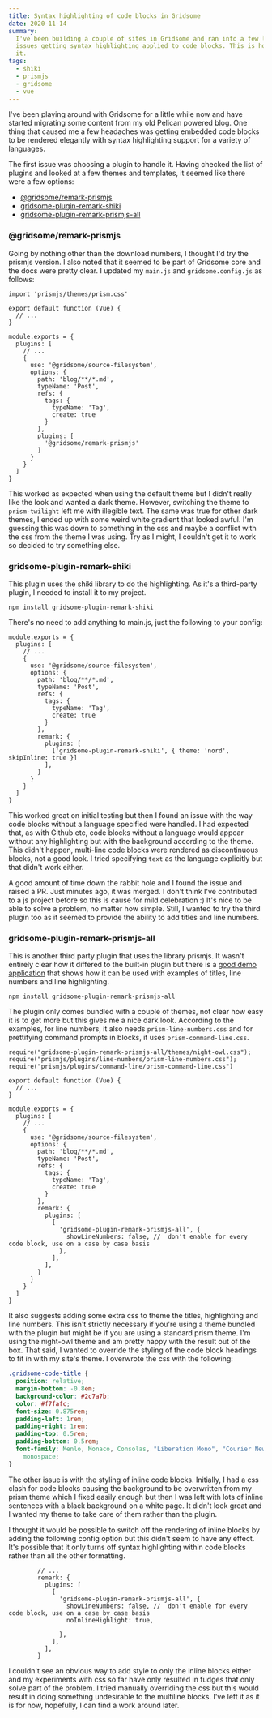 ```yaml
---
title: Syntax highlighting of code blocks in Gridsome
date: 2020-11-14
summary:
  I've been building a couple of sites in Gridsome and ran into a few little
  issues getting syntax highlighting applied to code blocks. This is how I solved
  it.
tags:
  - shiki
  - prismjs
  - gridsome
  - vue
---
```


I've been playing around with Gridsome for a little while now and have started migrating some content from my old Pelican powered blog. One thing that caused me a few headaches was getting embedded code blocks to be rendered elegantly with syntax highlighting support for a variety of languages.

The first issue was choosing a plugin to handle it. Having checked the list of plugins and looked at a few themes and templates, it seemed like there were a few options:

- [@gridsome/remark-prismjs](https://gridsome.org/plugins/@gridsome/remark-prismjs)
- [gridsome-plugin-remark-shiki](https://gridsome.org/plugins/gridsome-plugin-remark-shiki)
- [gridsome-plugin-remark-prismjs-all](https://gridsome.org/plugins/gridsome-plugin-remark-prismjs-all)

### @gridsome/remark-prismjs

Going by nothing other than the download numbers, I thought I'd try the prismjs version. I also noted that it seemed to be part of Gridsome core and the docs were pretty clear. I updated my `main.js` and `gridsome.config.js` as follows:

```js{1}{codeTitle: "src/main.js"}
import 'prismjs/themes/prism.css'

export default function (Vue) {
  // ...
}
```

```js{15-17}{codeTitle: "gridsome.config.js"}
module.exports = {
  plugins: [
    // ...
    {
      use: '@gridsome/source-filesystem',
      options: {
        path: 'blog/**/*.md',
        typeName: 'Post',
        refs: {
          tags: {
            typeName: 'Tag',
            create: true
          }
        },
        plugins: [
          '@gridsome/remark-prismjs'
        ]
      }
    }
  ]
}
```

This worked as expected when using the default theme but I didn't really like the look and wanted a dark theme. However, switching the theme to `prism-twilight` left me with illegible text. The same was true for other dark themes, I ended up with some weird white gradient that looked awful. I'm guessing this was down to something in the css and maybe a conflict with the css from the theme I was using. Try as I might, I couldn't get it to work so decided to try something else.

### gridsome-plugin-remark-shiki

This plugin uses the shiki library to do the highlighting. As it's a third-party plugin, I needed to install it to my project.

```bash{promptUser: "alex"}{promptHost: "thinky"}
npm install gridsome-plugin-remark-shiki
```

There's no need to add anything to main.js, just the following to your config:

```js{15-19}{codeTitle: "gridsome.config.js"}
module.exports = {
  plugins: [
    // ...
    {
      use: '@gridsome/source-filesystem',
      options: {
        path: 'blog/**/*.md',
        typeName: 'Post',
        refs: {
          tags: {
            typeName: 'Tag',
            create: true
          }
        },
        remark: {
          plugins: [
            ['gridsome-plugin-remark-shiki', { theme: 'nord', skipInline: true }]
          ],
        }
      }
    }
  ]
}
```

This worked great on initial testing but then I found an issue with the way code blocks without a language specified were handled. I had expected that, as with Github etc, code blocks without a language would appear without any highlighting but with the background according to the theme. This didn't happen, multi-line code blocks were rendered as discontinuous blocks, not a good look. I tried specifying `text` as the language explicitly but that didn't work either.

A good amount of time down the rabbit hole and I found the issue and raised a PR. Just minutes ago, it was merged. I don't think I've contributed to a js project before so this is cause for mild celebration :) It's nice to be able to solve a problem, no matter how simple. Still, I wanted to try the third plugin too as it seemed to provide the ability to add titles and line numbers.

### gridsome-plugin-remark-prismjs-all

This is another third party plugin that uses the library prismjs. It wasn't entirely clear how it differed to the built-in plugin but there is a [good demo application](https://kind-elion-23889d.netlify.app/demo-gridsome-plugin-remark-prismjs-all/) that shows how it can be used with examples of titles, line numbers and line highlighting.

```bash{promptUser: "alex"}{promptHost: "thinky"}
npm install gridsome-plugin-remark-prismjs-all
```

The plugin only comes bundled with a couple of themes, not clear how easy it is to get more but this gives me a nice dark look. According to the examples, for line numbers, it also needs `prism-line-numbers.css` and for prettifying command prompts in blocks, it uses `prism-command-line.css`.

```js{1-3}{codeTitle: "src/main.js"}
require("gridsome-plugin-remark-prismjs-all/themes/night-owl.css");
require("prismjs/plugins/line-numbers/prism-line-numbers.css");
require("prismjs/plugins/command-line/prism-command-line.css")

export default function (Vue) {
  // ...
}
```

```js{15-23}{codeTitle: "gridsome.config.js"}
module.exports = {
  plugins: [
    // ...
    {
      use: '@gridsome/source-filesystem',
      options: {
        path: 'blog/**/*.md',
        typeName: 'Post',
        refs: {
          tags: {
            typeName: 'Tag',
            create: true
          }
        },
        remark: {
          plugins: [
            [
              'gridsome-plugin-remark-prismjs-all', {
                showLineNumbers: false, //  don't enable for every code block, use on a case by case basis
              },
            ],
          ],
        }
      }
    }
  ]
}
```

It also suggests adding some extra css to theme the titles, highlighting and line numbers. This isn't strictly necessary if you're using a theme bundled with the plugin but might be if you are using a standard prism theme. I'm using the night-owl theme and am pretty happy with the result out of the box. That said, I wanted to override the styling of the code block headings to fit in with my site's theme. I overwrote the css with the following:

```css
.gridsome-code-title {
  position: relative;
  margin-bottom: -0.8em;
  background-color: #2c7a7b;
  color: #f7fafc;
  font-size: 0.875rem;
  padding-left: 1rem;
  padding-right: 1rem;
  padding-top: 0.5rem;
  padding-bottom: 0.5rem;
  font-family: Menlo, Monaco, Consolas, "Liberation Mono", "Courier New",
    monospace;
}
```

The other issue is with the styling of inline code blocks. Initially, I had a css clash for code blocks causing the background to be overwritten from my prism theme which I fixed easily enough but then I was left with lots of inline sentences with a black background on a white page. It didn't look great and I wanted my theme to take care of them rather than the plugin.

I thought it would be possible to switch off the rendering of inline blocks by adding the following config option but this didn't seem to have any effect. It's possible that it only turns off syntax highlighting within code blocks rather than all the other formatting.

```js{7}{codeTitle: "gridsome.config.js"}
        // ...
        remark: {
          plugins: [
            [
              'gridsome-plugin-remark-prismjs-all', {
                showLineNumbers: false, //  don't enable for every code block, use on a case by case basis
                noInlineHighlight: true,

              },
            ],
          ],
        }
```

I couldn't see an obvious way to add style to only the inline blocks either and my experiments with css so far have only resulted in fudges that only solve part of the problem. I tried manually overriding the css but this would result in doing something undesirable to the multiline blocks. I've left it as it is for now, hopefully, I can find a work around later.
